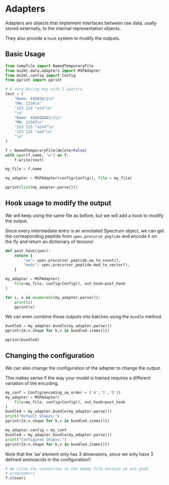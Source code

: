 
# Adapters

Adapters are objects that implement interfaces between
raw data, usally stored externally, to the internal representation
objects.

They also provide a `hook` system to modify the outputs.

## Basic Usage

```python
from tempfile import NamedTemporaryFile
from ms2ml.data.adapters import MSPAdapter
from ms2ml.config import Config
from pprint import pprint

# A very boring msp with 2 spectra
text = (
    "Name: ASDASD/2\n"
    "MW: 1234\n"
    '123 123 "asd"\n'
    "\n"
    "Name: ASDASDAAS/1\n"
    "MW: 12343\n"
    '123 123 "as5d"\n'
    '123 123 "asd"\n'
    "\n"
)

f = NamedTemporaryFile(delete=False)
with open(f.name, "w") as f:
    f.write(text)

my_file = f.name

my_adapter = MSPAdapter(config=Config(), file = my_file)

pprint(list(my_adapter.parse()))
```

## Hook usage to modify the output

We will keep using the same file as before, but we will add a hook to
modify the output.

Since every intermediate entry is an annotated Spectrum object, we can
get the corresponding peptide from `spec.precurse_peptide` and encode it
on the fly and return an dictionary of tensors!

```python
def post_hook(spec):
    return {
        "aa": spec.precursor_peptide.aa_to_count(),
        "mods": spec.precursor_peptide.mod_to_vector(),
    }

my_adapter = MSPAdapter(
    file=my_file, config=Config(), out_hook=post_hook
)

for i, x in enumerate(my_adapter.parse()):
    print(i)
    pprint(x)

```

We can even combine those outputs into batches using the `bundle` method.

```python
bundled = my_adapter.bundle(my_adapter.parse())
pprint({k:v.shape for k,v in bundled.items()})
```

```python
pprint(bundled)
```


## Changing the configuration

We can also change the configuration of the adapter to change the
output.

This makes sense if the way your model is trained requires a different
variation of the encoding.

```python
my_conf = Config(encoding_aa_order = ('A','S','D'))
my_adapter = MSPAdapter(
    file=my_file, config=Config(), out_hook=post_hook
)
bundled = my_adapter.bundle(my_adapter.parse())
print("Default Shapes:")
pprint({k:v.shape for k,v in bundled.items()})

my_adapter.config = my_conf
bundled = my_adapter.bundle(my_adapter.parse())
print("Configured Shapes:")
pprint({k:v.shape for k,v in bundled.items()})
```

Note that the 'aa' element only has 3 dimensions, since we only have 3
defined aminoacids in the configuration!!

```python
# We close the connection to the dummy file because we are good
# programmers
f.close()
```
